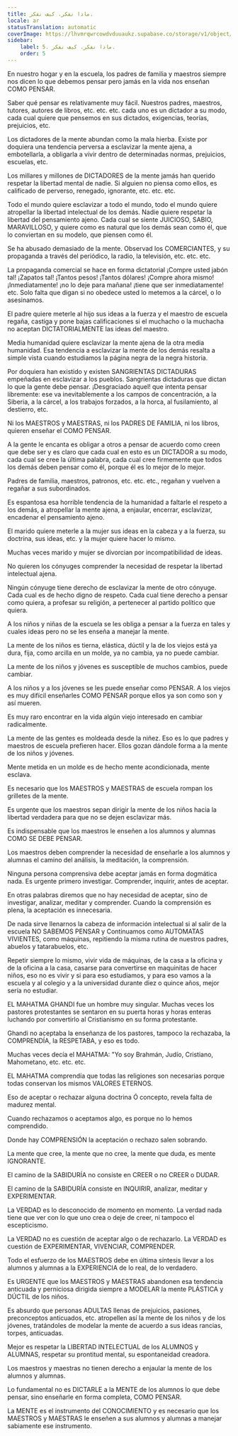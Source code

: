 ```yaml
---
title: ماذا نفكر. كيف نفكر.
locale: ar
statusTranslation: automatic
coverImage: https://lhvmrqwrcowdvduuaukz.supabase.co/storage/v1/object/public/strapi-uploads/small_cover-educacion-fundamental.webp-2d51a7828a2b1309555be27f7e2a61a0.webp
sidebar:
    label: 5. ماذا نفكر. كيف نفكر.
    order: 5
---
```

En nuestro hogar y en la escuela, los padres de familia y maestros siempre nos dicen lo que debemos pensar pero jamás en la vida nos enseñan COMO PENSAR.

Saber qué pensar es relativamente muy fácil. Nuestros padres, maestros, tutores, autores de libros, etc. etc. etc. cada uno es un dictador a su modo, cada cual quiere que pensemos en sus dictados, exigencias, teorías, prejuicios, etc.

Los dictadores de la mente abundan como la mala hierba. Existe por doquiera una tendencia perversa a esclavizar la mente ajena, a embotellarla, a obligarla a vivir dentro de determinadas normas, prejuicios, escuelas, etc.

Los millares y millones de DICTADORES de la mente jamás han querido respetar la libertad mental de nadie. Si alguien no piensa como ellos, es calificado de perverso, renegado, ignorante, etc. etc. etc.

Todo el mundo quiere esclavizar a todo el mundo, todo el mundo quiere atropellar la libertad intelectual de los demás. Nadie quiere respetar la libertad del pensamiento ajeno. Cada cual se siente JUICIOSO, SABIO, MARAVILLOSO, y quiere como es natural que los demás sean como él, que lo conviertan en su modelo, que piensen como él.

Se ha abusado demasiado de la mente. Observad los COMERCIANTES, y su propaganda a través del periódico, la radio, la televisión, etc. etc. etc.

La propaganda comercial se hace en forma dictatorial ¡Compre usted jabón tal! ¡Zapatos tal! ¡Tantos pesos! ¡Tantos dólares! ¡Compre ahora mismo! ¡Inmediatamente! ¡no lo deje para mañana! ¡tiene que ser inmediatamente! etc. Solo falta que digan si no obedece usted lo metemos a la cárcel, o lo asesinamos.

El padre quiere meterle al hijo sus ideas a la fuerza y el maestro de escuela regaña, castiga y pone bajas calificaciones si el muchacho o la muchacha no aceptan DICTATORIALMENTE las ideas del maestro.

Media humanidad quiere esclavizar la mente ajena de la otra media humanidad. Esa tendencia a esclavizar la mente de los demás resalta a simple vista cuando estudiamos la página negra de la negra historia.

Por doquiera han existido y existen SANGRIENTAS DICTADURAS empeñadas en esclavizar a los pueblos. Sangrientas dictaduras que dictan lo que la gente debe pensar. ¡Desgraciado aquel! que intenta pensar libremente: ese va inevitablemente a los campos de concentración, a la Siberia, a la cárcel, a los trabajos forzados, a la horca, al fusilamiento, al destierro, etc.

Ni los MAESTROS y MAESTRAS, ni los PADRES DE FAMILIA, ni los libros, quieren enseñar el COMO PENSAR.

A la gente le encanta es obligar a otros a pensar de acuerdo como creen que debe ser y es claro que cada cual en esto es un DICTADOR a su modo, cada cual se cree la última palabra, cada cual cree firmemente que todos los demás deben pensar como él, porque él es lo mejor de lo mejor.

Padres de familia, maestros, patronos, etc. etc. etc., regañan y vuelven a regañar a sus subordinados.

Es espantosa esa horrible tendencia de la humanidad a faltarle el respeto a los demás, a atropellar la mente ajena, a enjaular, encerrar, esclavizar, encadenar el pensamiento ajeno.

El marido quiere meterle a la mujer sus ideas en la cabeza y a la fuerza, su doctrina, sus ideas, etc. y la mujer quiere hacer lo mismo.

Muchas veces marido y mujer se divorcian por incompatibilidad de ideas.

No quieren los cónyuges comprender la necesidad de respetar la libertad intelectual ajena.

Ningún cónyuge tiene derecho de esclavizar la mente de otro cónyuge. Cada cual es de hecho digno de respeto. Cada cual tiene derecho a pensar como quiera, a profesar su religión, a pertenecer al partido político que quiera.

A los niños y niñas de la escuela se les obliga a pensar a la fuerza en tales y cuales ideas pero no se les enseña a manejar la mente.

La mente de los niños es tierna, elástica, dúctil y la de los viejos está ya dura, fija, como arcilla en un molde, ya no cambia, ya no puede cambiar.

La mente de los niños y jóvenes es susceptible de muchos cambios, puede cambiar.

A los niños y a los jóvenes se les puede enseñar como PENSAR. A los viejos es muy difícil enseñarles COMO PENSAR porque ellos ya son como son y así mueren.

Es muy raro encontrar en la vida algún viejo interesado en cambiar radicalmente.

La mente de las gentes es moldeada desde la niñez. Eso es lo que padres y maestros de escuela prefieren hacer. Ellos gozan dándole forma a la mente de los niños y jóvenes.

Mente metida en un molde es de hecho mente acondicionada, mente esclava.

Es necesario que los MAESTROS y MAESTRAS de escuela rompan los grilletes de la mente.

Es urgente que los maestros sepan dirigir la mente de los niños hacia la libertad verdadera para que no se dejen esclavizar más.

Es indispensable que los maestros le enseñen a los alumnos y alumnas COMO SE DEBE PENSAR.

Los maestros deben comprender la necesidad de enseñarle a los alumnos y alumnas el camino del análisis, la meditación, la comprensión.

Ninguna persona comprensiva debe aceptar jamás en forma dogmática nada. Es urgente primero investigar. Comprender, inquirir, antes de aceptar.

En otras palabras diremos que no hay necesidad de aceptar, sino de investigar, analizar, meditar y comprender. Cuando la comprensión es plena, la aceptación es innecesaria.

De nada sirve llenarnos la cabeza de información intelectual si al salir de la escuela NO SABEMOS PENSAR y Continuamos como AUTOMATAS VIVIENTES, como máquinas, repitiendo la misma rutina de nuestros padres, abuelos y tatarabuelos, etc.

Repetir siempre lo mismo, vivir vida de máquinas, de la casa a la oficina y de la oficina a la casa, casarse para convertirse en maquinitas de hacer niños, eso no es vivir y si para eso estudiamos, y para eso vamos a la escuela y al colegio y a la universidad durante diez o quince años, mejor sería no estudiar.

EL MAHATMA GHANDI fue un hombre muy singular. Muchas veces los pastores protestantes se sentaron en su puerta horas y horas enteras luchando por convertirlo al Cristianismo en su forma protestante.

Ghandi no aceptaba la enseñanza de los pastores, tampoco la rechazaba, la COMPRENDÍA, la RESPETABA, y eso es todo.

Muchas veces decía el MAHATMA: "Yo soy Brahmán, Judío, Cristiano, Mahometano, etc. etc. etc.

EL MAHATMA comprendía que todas las religiones son necesarias porque todas conservan los mismos VALORES ETERNOS.

Eso de aceptar o rechazar alguna doctrina Ó concepto, revela falta de madurez mental.

Cuando rechazamos o aceptamos algo, es porque no lo hemos comprendido.

Donde hay COMPRENSIÓN la aceptación o rechazo salen sobrando.

La mente que cree, la mente que no cree, la mente que duda, es mente IGNORANTE.

El camino de la SABIDURÍA no consiste en CREER o no CREER o DUDAR.

El camino de la SABIDURÍA consiste en INQUIRIR, analizar, meditar y EXPERIMENTAR.

La VERDAD es lo desconocido de momento en momento. La verdad nada tiene que ver con lo que uno crea o deje de creer, ni tampoco el escepticismo.

La VERDAD no es cuestión de aceptar algo o de rechazarlo. La VERDAD es cuestión de EXPERIMENTAR, VIVENClAR, COMPRENDER.

Todo el esfuerzo de los MAESTROS debe en última síntesis llevar a los alumnos y alumnas a la EXPERIENCIA de lo real, de lo verdadero.

Es URGENTE que los MAESTROS y MAESTRAS abandonen esa tendencia anticuada y perniciosa dirigida siempre a MODELAR la mente PLÁSTICA y DÚCTIL de los niños.

Es absurdo que personas ADULTAS llenas de prejuicios, pasiones, preconceptos anticuados, etc. atropellen así la mente de los niños y de los jóvenes, tratándoles de modelar la mente de acuerdo a sus ideas rancias, torpes, anticuadas.

Mejor es respetar la LIBERTAD INTELECTUAL de los ALUMNOS y ALUMNAS, respetar su prontitud mental, su espontaneidad creadora.

Los maestros y maestras no tienen derecho a enjaular la mente de los alumnos y alumnas.

Lo fundamental no es DICTARLE a la MENTE de los alumnos lo que debe pensar, sino enseñarle en forma completa, COMO PENSAR.

La MENTE es el instrumento del CONOCIMIENTO y es necesario que los MAESTROS y MAESTRAS le enseñen a sus alumnos y alumnas a manejar sabiamente ese instrumento.
